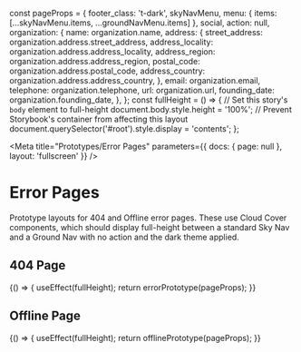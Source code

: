 const pageProps = {
  footer_class: 't-dark',
  skyNavMenu,
  menu: { items: [...skyNavMenu.items, ...groundNavMenu.items] },
  social,
  action: null,
  organization: {
    name: organization.name,
    address: {
      street_address: organization.address.street_address,
      address_locality: organization.address.address_locality,
      address_region: organization.address.address_region,
      postal_code: organization.address.postal_code,
      address_country: organization.address.address_country,
    },
    email: organization.email,
    telephone: organization.telephone,
    url: organization.url,
    founding_date: organization.founding_date,
  },
};
const fullHeight = () => {
  // Set this story's `body` element to full-height
  document.body.style.height = '100%';
  // Prevent Storybook's container from affecting this layout
  document.querySelector('#root').style.display = 'contents';
};

<Meta
  title="Prototypes/Error Pages"
  parameters={{ docs: { page: null }, layout: 'fullscreen' }}
/>

# Error Pages

Prototype layouts for 404 and Offline error pages. These use Cloud Cover
components, which should display full-height between a standard Sky Nav
and a Ground Nav with no action and the dark theme applied.

## 404 Page

<Canvas>
  <Story
    name="404"
    height="800px"
    parameters={{
      layout: 'fullscreen',
    }}
  >
    {() => {
      useEffect(fullHeight);
      return errorPrototype(pageProps);
    }}
  </Story>
</Canvas>

## Offline Page

<Canvas>
  <Story
    name="Offline"
    height="800px"
    parameters={{
      layout: 'fullscreen',
    }}
  >
    {() => {
      useEffect(fullHeight);
      return offlinePrototype(pageProps);
    }}
  </Story>
</Canvas>
